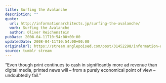 ```yaml
---
title: Surfing the Avalanche
description: ""
quote:
  url: http://informationarchitects.jp/surfing-the-avalanche/
  work: Surfing the Avalanche
  author: Oliver Reichenstein
pubDate: 2008-04-11T10:54:00+00:00
updatedDate: 2008-04-11T10:54:00+00:00
originalUrl: https://stream.anglepoised.com/post/31452298/information-architects-blog-archive-surfing
source: tumblr stream
---
```


&ldquo;Even though print continues to cash in significantly more ad revenue than digital media, printed news will &#8211; from a purely economical point of view &#8211; undoubtedly fail.&rdquo;

